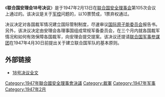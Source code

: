 {{Infobox UN resolution
|number = 18
|organ = SC
|date = 2月13日
|year = 1947年
|meeting = 105
|code = S/RES/18
|document = 
|for = 10
|abstention = 1
|against = 0
|subject = 军备：调节与裁减
|result = 通过 
|image = 
|caption = 
}}
《'''联合国安理会18号决议'''》是于1947年2月13日在[[联合国安全理事会|联合国安全理事会]]第105次会议上通过的。该决议是关于[[军控|军控]]问题的，以10票赞成，1票弃权通过。

决议决定对各国裁军情况建立国际管制制度，尽速审议[[国际原子能委员会|国际原子能委员会]]报告书。另外，该决议决定由安理会各理事国组成常规军备委员会，在三个月内就各国裁军情况和如何有效保障各国裁军，向安理会提交提案。该决议还提请[[联合国军事参谋团|联合国军事参谋团]]在1947年4月30日前提出关于建立联合国军队的基本原则。

==外部链接==
*[http://daccessdds.un.org/doc/RESOLUTION/GEN/NR0/042/36/IMG/NR004236.pdf?OpenElement 18号决议全文]{{dead link|date=2018年4月 |bot=InternetArchiveBot |fix-attempted=yes }}

{{UN-stub}}
{{UNSCR 1947}}

[[Category:1947年聯合國安全理事會決議|Category:1947年聯合國安全理事會決議]]
[[Category:裁軍|Category:裁軍]]
[[Category:1947年军事|Category:1947年军事]]
[[Category:1947年2月|Category:1947年2月]]